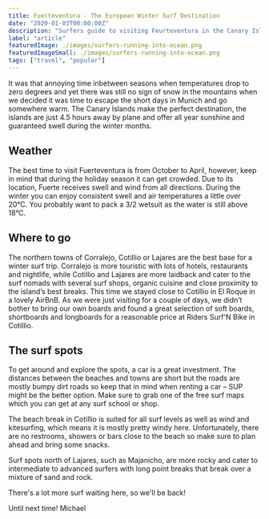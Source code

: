 ```yaml
---
title: Fuerteventura - The European Winter Surf Destination
date: "2020-01-03T00:00:00Z"
description: "Surfers guide to visiting Feurteventura in the Canary Islands."
label: "article"
featuredImage: ./images/surfers-running-into-ocean.png
featuredImageSmall: ./images/surfers-running-into-ocean.png
tags: ["travel", "popular"]
---
```



It was that annoying time inbetween seasons when temperatures drop to zero degrees and yet there was still no sign of snow in the mountains when we decided it was time to escape the short days in Munich and go somewhere warm. The Canary Islands make the perfect destination, the islands are just 4.5 hours away by plane and offer all year sunshine and guaranteed swell during the winter months.

<ImageContainer
  img1="//images.ctfassets.net/ky9dsftbckb1/4GENxUpClhhScObeRTMFzc/1ef90336a670ea97b41054d77d8c1f6f/PC110013.JPG"
  alt1="surfboard on beach at sunset"
  caption1="Cotillio Beach"
/>

## Weather

The best time to visit Fuerteventura is from October to April, however, keep in mind that during the holiday season it can get crowded. Due to its location, Fuerte receives swell and wind from all directions. During the winter you can enjoy consistent swell and air temperatures a little over 20°C. You probably want to pack a 3/2 wetsuit as the water is still above 18°C.

<ImageContainer
  img1="//images.ctfassets.net/ky9dsftbckb1/2P0pjlTFLjsEyyGRcwyePL/8bafbaf94168022c89e3b9737dce9c50/beach_fuerte_3.jpg"
  alt1="vulcano"
  caption1="Vulcano scenery in the backcountry of Fuerteventura"
/>

## Where to go

The northern towns of Corralejo, Cotillio or Lajares are the best base for a winter surf trip. Corralejo is more touristic with lots of hotels, restaurants and nightlife, while Cotillio and Lajares are more laidback and cater to the surf nomads with several surf shops, organic cuisine and close proximity to the island’s best breaks. This time we stayed close to Cotillio in El Roque in a lovely AirBnB. As we were just visiting for a couple of days, we didn’t bother to bring our own boards and found a great selection of soft boards, shortboards and longboards for a reasonable price at Riders Surf'N Bike in Cotillio.

## The surf spots

To get around and explore the spots, a car is a great investment. The distances between the beaches and towns are short but the roads are mostly bumpy dirt roads so keep that in mind when renting a car – SUP might be the better option. Make sure to grab one of the free surf maps which you can get at any surf school or shop.

<ImageContainer
  img1="//images.ctfassets.net/ky9dsftbckb1/2FL1PvMKvGRyBpEU6jznGt/e95b88a4141542d30005c77942d341e6/beach_fuerte_2.jpg"
  alt1="Empty early morning line ups in Cotillio"
  caption1="Empty early morning line ups in Cotillio"
/>

The beach break in Cotillio is suited for all surf levels as well as wind and kitesurfing, which means it is mostly pretty windy here. Unfortunately, there are no restrooms, showers or bars close to the beach so make sure to plan ahead and bring some snacks.

<ImageContainer
  img1="//images.ctfassets.net/ky9dsftbckb1/5ts5440PVWvlqNROfypyf5/23731787055ffb412657d699010cf5fa/PC110003.JPG"
  alt1="Majanicho"
  caption1="Majanicho"
/>

Surf spots north of Lajares, such as Majanicho, are more rocky and cater to intermediate to advanced surfers with long point breaks that break over a mixture of sand and rock.

There's a lot more surf waiting here, so we'll be back!

Until next time!
Michael
